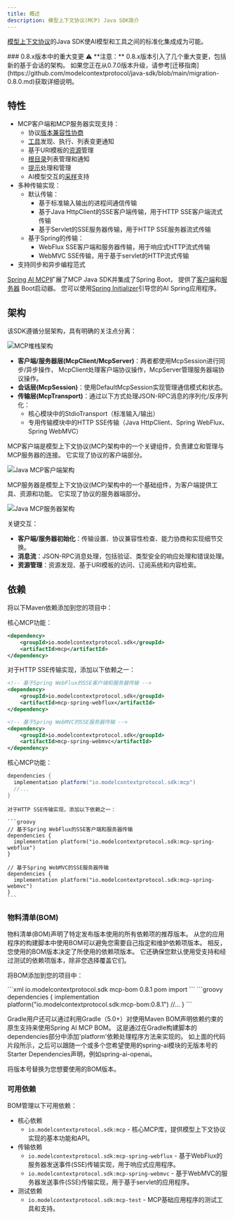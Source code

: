 ```yaml
---
title: 概述
description: 模型上下文协议(MCP) Java SDK简介
---
```


[模型上下文协议](https://modelcontextprotocol.org/docs/concepts/architecture)的Java SDK使AI模型和工具之间的标准化集成成为可能。

<Note>
### 0.8.x版本中的重大变更 ⚠️
**注意：** 0.8.x版本引入了几个重大变更，包括新的基于会话的架构。
如果您正在从0.7.0版本升级，请参考[迁移指南](https://github.com/modelcontextprotocol/java-sdk/blob/main/migration-0.8.0.md)获取详细说明。
</Note>

## 特性

- MCP客户端和MCP服务器实现支持：
  - 协议[版本兼容性协商](https://spec.modelcontextprotocol.io/specification/2024-11-05/basic/lifecycle/#initialization)
  - [工具](https://spec.modelcontextprotocol.io/specification/2024-11-05/server/tools/)发现、执行、列表变更通知
  - 基于URI模板的[资源](https://spec.modelcontextprotocol.io/specification/2024-11-05/server/resources/)管理
  - [根目录](https://spec.modelcontextprotocol.io/specification/2024-11-05/client/roots/)列表管理和通知
  - [提示](https://spec.modelcontextprotocol.io/specification/2024-11-05/server/prompts/)处理和管理
  - AI模型交互的[采样](https://spec.modelcontextprotocol.io/specification/2024-11-05/client/sampling/)支持
- 多种传输实现：
  - 默认传输：
    - 基于标准输入输出的进程间通信传输
    - 基于Java HttpClient的SSE客户端传输，用于HTTP SSE客户端流式传输
    - 基于Servlet的SSE服务器传输，用于HTTP SSE服务器流式传输
  - 基于Spring的传输：
    - WebFlux SSE客户端和服务器传输，用于响应式HTTP流式传输
    - WebMVC SSE传输，用于基于servlet的HTTP流式传输
- 支持同步和异步编程范式

<Tip>[Spring AI MCP](https://docs.spring.io/spring-ai/reference/api/mcp/mcp-overview.html)扩展了MCP Java SDK并集成了Spring Boot，
提供了[客户端](https://docs.spring.io/spring-ai/reference/api/mcp/mcp-client-boot-starter-docs.html)和[服务器](https://docs.spring.io/spring-ai/reference/api/mcp/mcp-server-boot-starter-docs.html) Boot启动器。
您可以使用[Spring Initializer](https://start.spring.io/)引导您的AI Spring应用程序。</Tip>

## 架构

该SDK遵循分层架构，具有明确的关注点分离：

![MCP堆栈架构](/images/java/mcp-stack.svg)

- **客户端/服务器层(McpClient/McpServer)**：两者都使用McpSession进行同步/异步操作，
McpClient处理客户端协议操作，McpServer管理服务器端协议操作。
- **会话层(McpSession)**：使用DefaultMcpSession实现管理通信模式和状态。
- **传输层(McpTransport)**：通过以下方式处理JSON-RPC消息的序列化/反序列化：
  - 核心模块中的StdioTransport（标准输入/输出）
  - 专用传输模块中的HTTP SSE传输（Java HttpClient、Spring WebFlux、Spring WebMVC）

MCP客户端是模型上下文协议(MCP)架构中的一个关键组件，负责建立和管理与MCP服务器的连接。
它实现了协议的客户端部分。

![Java MCP客户端架构](/images/java/java-mcp-client-architecture.jpg)

MCP服务器是模型上下文协议(MCP)架构中的一个基础组件，为客户端提供工具、资源和功能。
它实现了协议的服务器端部分。

![Java MCP服务器架构](/images/java/java-mcp-server-architecture.jpg)

关键交互：

- **客户端/服务器初始化**：传输设置、协议兼容性检查、能力协商和实现细节交换。
- **消息流**：JSON-RPC消息处理，包括验证、类型安全的响应处理和错误处理。
- **资源管理**：资源发现、基于URI模板的访问、订阅系统和内容检索。

## 依赖

将以下Maven依赖添加到您的项目中：

<Tabs>
  <Tab title="Maven">
核心MCP功能：

```xml
<dependency>
    <groupId>io.modelcontextprotocol.sdk</groupId>
    <artifactId>mcp</artifactId>
</dependency>
```

对于HTTP SSE传输实现，添加以下依赖之一：

```xml
<!-- 基于Spring WebFlux的SSE客户端和服务器传输 -->
<dependency>
    <groupId>io.modelcontextprotocol.sdk</groupId>
    <artifactId>mcp-spring-webflux</artifactId>
</dependency>

<!-- 基于Spring WebMVC的SSE服务器传输 -->
<dependency>
    <groupId>io.modelcontextprotocol.sdk</groupId>
    <artifactId>mcp-spring-webmvc</artifactId>
</dependency>
```
  </Tab>
    <Tab title="Gradle">
    核心MCP功能：

  ```groovy
  dependencies {
    implementation platform("io.modelcontextprotocol.sdk:mcp")
    //...
  }
  ```

    对于HTTP SSE传输实现，添加以下依赖之一：

    ```groovy
    // 基于Spring WebFlux的SSE客户端和服务器传输
    dependencies {
      implementation platform("io.modelcontextprotocol.sdk:mcp-spring-webflux")
    }

    // 基于Spring WebMVC的SSE服务器传输
    dependencies {
      implementation platform("io.modelcontextprotocol.sdk:mcp-spring-webmvc")
    }
    ```
  </Tab>
</Tabs>

### 物料清单(BOM)

物料清单(BOM)声明了特定发布版本使用的所有依赖项的推荐版本。
从您的应用程序的构建脚本中使用BOM可以避免您需要自己指定和维护依赖项版本。
相反，您使用的BOM版本决定了所使用的依赖项版本。
它还确保您默认使用受支持和经过测试的依赖项版本，除非您选择覆盖它们。

将BOM添加到您的项目中：

<Tabs>
  <Tab title="Maven">
```xml
<dependencyManagement>
    <dependencies>
        <dependency>
            <groupId>io.modelcontextprotocol.sdk</groupId>
            <artifactId>mcp-bom</artifactId>
            <version>0.8.1</version>
            <type>pom</type>
            <scope>import</scope>
        </dependency>
    </dependencies>
</dependencyManagement>
```
  </Tab>

  <Tab title="Gradle">
```groovy
dependencies {
  implementation platform("io.modelcontextprotocol.sdk:mcp-bom:0.8.1")
  //...
}
```

Gradle用户还可以通过利用Gradle（5.0+）对使用Maven BOM声明依赖约束的原生支持来使用Spring AI MCP BOM。
这是通过在Gradle构建脚本的dependencies部分中添加'platform'依赖处理程序方法来实现的。
如上面的代码片段所示，之后可以跟随一个或多个您希望使用的spring-ai模块的无版本号的Starter Dependencies声明，例如spring-ai-openai。
  </Tab>
</Tabs>

将版本号替换为您想要使用的BOM版本。

### 可用依赖

BOM管理以下可用依赖：

- 核心依赖
  - `io.modelcontextprotocol.sdk:mcp` - 核心MCP库，提供模型上下文协议实现的基本功能和API。
- 传输依赖
  - `io.modelcontextprotocol.sdk:mcp-spring-webflux` - 基于WebFlux的服务器发送事件(SSE)传输实现，用于响应式应用程序。
  - `io.modelcontextprotocol.sdk:mcp-spring-webmvc` - 基于WebMVC的服务器发送事件(SSE)传输实现，用于基于servlet的应用程序。
- 测试依赖
  - `io.modelcontextprotocol.sdk:mcp-test` - MCP基础应用程序的测试工具和支持。

